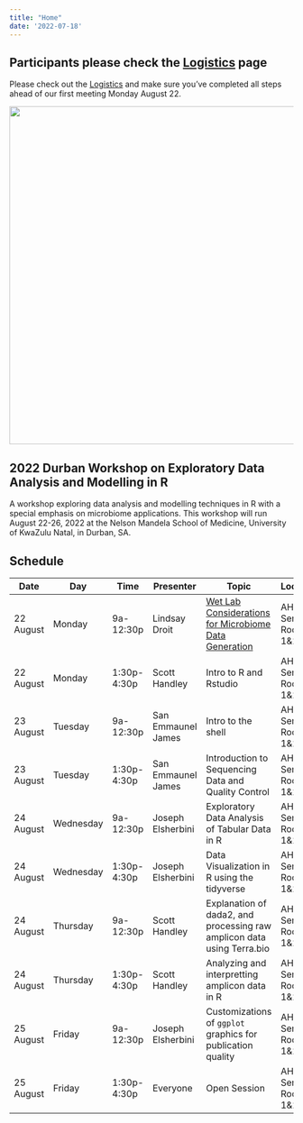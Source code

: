 ```yaml
---
title: "Home"
date: '2022-07-18'
---
```

## Participants please check the [Logistics](/logistics/) page

Please check out the [Logistics](/logistics/) and make sure you've completed all steps ahead of our first meeting Monday August 22.

![](/_index_files/durban_data_map_960.png){width=600px}

## 2022 Durban Workshop on Exploratory Data Analysis and Modelling in R

A workshop exploring data analysis and modelling 
techniques in R with a special emphasis on microbiome applications. This 
workshop will run August 22-26, 2022 at the Nelson Mandela School 
of Medicine, University of KwaZulu Natal, in Durban, SA.


## Schedule 

| Date | Day |Time|Presenter|Topic|Location|
| ------ | ------ | ------ | ------- | ------- | ------- |
| 22 August | Monday | 9a-12:30p | Lindsay Droit | [Wet Lab Considerations for Microbiome Data Generation](/modules/microbiome-wet-lab/) | AHRI Seminar Rooms 1&2 |
| 22 August | Monday | 1:30p-4:30p | Scott Handley | Intro to R and Rstudio  | AHRI Seminar Rooms 1&2 |
| 23 August | Tuesday | 9a-12:30p | San Emmaunel James | Intro to the shell  | AHRI Seminar Rooms 1&2 |
| 23 August | Tuesday | 1:30p-4:30p | San Emmaunel James  | Introduction to Sequencing Data and Quality Control | AHRI Seminar Rooms 1&2 |
| 24 August | Wednesday |  9a-12:30p | Joseph Elsherbini | Exploratory Data Analysis of Tabular Data in R   | AHRI Seminar Rooms 1&2 |
| 24 August | Wednesday | 1:30p-4:30p | Joseph Elsherbini | Data Visualization in R using the tidyverse   | AHRI Seminar Rooms 1&2 |
| 24 August | Thursday | 9a-12:30p | Scott Handley | Explanation of dada2, and processing raw amplicon data using Terra.bio | AHRI Seminar Rooms 1&2 |
| 24 August | Thursday | 1:30p-4:30p | Scott Handley| Analyzing and interpretting amplicon data in R | AHRI Seminar Rooms 1&2 |
| 25 August | Friday | 9a-12:30p | Joseph Elsherbini | Customizations of `ggplot` graphics for publication quality   | AHRI Seminar Rooms 1&2 |
| 25 August | Friday | 1:30p-4:30p | Everyone | Open Session  | AHRI Seminar Rooms 1&2 |